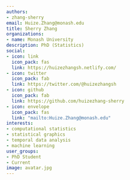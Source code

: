 ```yaml
---
authors:
- zhang-sherry
email: Huize.Zhang@monash.edu
title: Sherry Zhang
organizations:
- name: Monash University
description: PhD (Statistics)
social:
- icon: link
  icon_pack: fas
  link: https://huizezhangsh.netlify.com/
- icon: twitter
  icon_pack: fab
  link: https://twitter.com/@huizezhangsh
- icon: github
  icon_pack: fab
  link: https://github.com/huizezhang-sherry
- icon: envelope
  icon_pack: fas
  link: "mailto:Huize.Zhang@monash.edu"
interests:
- computational statistics
- statistical graphics
- temporal data analysis
- machine learning
user_groups:
- PhD Student
- Current
image: avatar.jpg
---
```

